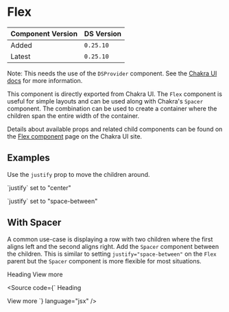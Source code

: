 

<Meta title="Components/Chakra Exports/Layout/Flex" />

# Flex

| Component Version | DS Version |
| ----------------- | ---------- |
| Added             | `0.25.10`  |
| Latest            | `0.25.10`  |

Note: This needs the use of the `DSProvider` component. See the
[Chakra UI docs](../?path=/docs/chakra-ui--docs#dsprovider) for more information.

This component is directly exported from Chakra UI. The `Flex` component is
useful for simple layouts and can be used along with Chakra's `Spacer` component.
The combination can be used to create a container where the children span the
entire width of the container.

Details about available props and related child components can be found on the
[Flex component](https://chakra-ui.com/docs/layout/flex) page on the Chakra UI site.

<Canvas>
  <Flex alignItems="baseline">
    <Box w="20" h="20" bg="brand.primary" />
    <Box w="20" h="20" bg="brand.secondary" />
    <Box w="20" h="20" bg="brand.primary" />
    <Box w="20" h="20" bg="brand.secondary" />
    <Box w="20" h="20" bg="brand.primary" />
  </Flex>
</Canvas>

## Examples

Use the `justify` prop to move the children around.

<Canvas>
  <VStack align="stretch">
    <div>
      <p>`justify` set to "center"</p>
      <Flex alignItems="baseline" justify="center">
        <Box w="20" h="20" bg="brand.primary" />
        <Box w="20" h="20" bg="brand.secondary" />
        <Box w="20" h="20" bg="brand.primary" />
        <Box w="20" h="20" bg="brand.secondary" />
        <Box w="20" h="20" bg="brand.primary" />
      </Flex>
    </div>
    <div>
      <p>`justify` set to "space-between"</p>
      <Flex alignItems="baseline" justify="space-between">
        <Box w="20" h="20" bg="brand.primary" />
        <Box w="20" h="20" bg="brand.secondary" />
        <Box w="20" h="20" bg="brand.primary" />
        <Box w="20" h="20" bg="brand.secondary" />
        <Box w="20" h="20" bg="brand.primary" />
      </Flex>
    </div>
  </VStack>
</Canvas>

## With Spacer

A common use-case is displaying a row with two children where the first aligns
left and the second aligns right. Add the `Spacer` component between the children.
This is similar to setting `justify="space-between"` on the `Flex` parent but
the `Spacer` component is more flexible for most situations.

<Canvas>
  <Flex alignItems="baseline">
    <Heading id="row-heading" level="h3">
      Heading
    </Heading>
    <Spacer />
    <Link href="#viewmore" type="forwards">
      View more
    </Link>
  </Flex>
</Canvas>

<Source
  code={`
<Flex alignItems="baseline">
  <Heading id="row-heading" level="h3">
    Heading
  </Heading>
  <Spacer />
  <Link href="#viewmore" type="forwards">
    View more
  </Link>
</Flex>
`}
  language="jsx"
/>
